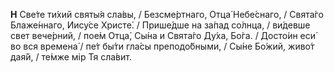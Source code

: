 **Н** Све́те ти́хий святы́я сла́вы, / Безсме́ртнаго, Отца́ Небе́снаго, / Свята́го Блаже́ннаго, Иису́се Христе́. / Прише́дше на за́пад со́лнца, / ви́девше свет вече́рний, / пое́м Отца́, Сы́на и Свята́го Ду́ха, Бо́га. / Досто́ин еси́ во вся времена́ / пе́т бы́ти гла́сы преподо́бными, / Сы́не Бо́жий, живо́т дая́й, / те́мже мiр Тя сла́вит.
